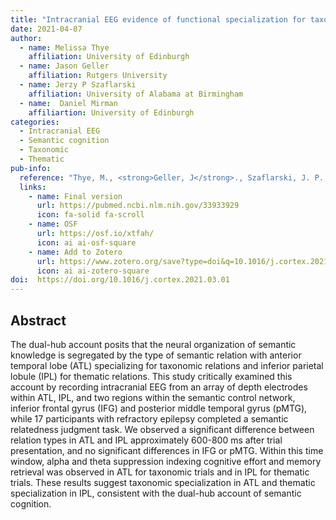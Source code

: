 ```yaml
---
title: "Intracranial EEG evidence of functional specialization for taxonomic and thematic relations"
date: 2021-04-07
author:
  - name: Melissa Thye
    affiliation: University of Edinburgh
  - name: Jason Geller
    affiliation: Rutgers University
  - name: Jerzy P Szaflarski
    affiliation: University of Alabama at Birmingham
  - name:  Daniel Mirman
    affiliartion: University of Edinburgh
categories: 
  - Intracranial EEG
  - Semantic cognition 
  - Taxonomic
  - Thematic
pub-info:
  reference: "Thye, M., <strong>Geller, J</strong>., Szaflarski, J. P., & Mirman, D. (2021). Intracranial EEG evidence of functional specialization for taxonomic and thematic relations. <em>Cortex</em>, 140, 40–50. https://doi.org/10.1016/j.cortex.2021.03.018"
  links:
    - name: Final version
      url: https://pubmed.ncbi.nlm.nih.gov/33933929
      icon: fa-solid fa-scroll
    - name: OSF
      url: https://osf.io/xtfah/
      icon: ai ai-osf-square
    - name: Add to Zotero
      url: https://www.zotero.org/save?type=doi&q=10.1016/j.cortex.2021.03.01
      icon: ai ai-zotero-square
doi:  https://doi.org/10.1016/j.cortex.2021.03.01
---
```


## Abstract

The dual-hub account posits that the neural organization of semantic knowledge is segregated by the type of semantic relation with anterior temporal lobe (ATL) specializing for taxonomic relations and inferior parietal lobule (IPL) for thematic relations. This study critically examined this account by recording intracranial EEG from an array of depth electrodes within ATL, IPL, and two regions within the semantic control network, inferior frontal gyrus (IFG) and posterior middle temporal gyrus (pMTG), while 17 participants with refractory epilepsy completed a semantic relatedness judgment task. We observed a significant difference between relation types in ATL and IPL approximately 600-800 ms after trial presentation, and no significant differences in IFG or pMTG. Within this time window, alpha and theta suppression indexing cognitive effort and memory retrieval was observed in ATL for taxonomic trials and in IPL for thematic trials. These results suggest taxonomic specialization in ATL and thematic specialization in IPL, consistent with the dual-hub account of semantic cognition.
